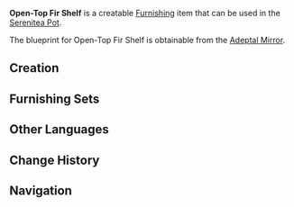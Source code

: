 {{Furnishing Infobox
|id             = 361102
|image          = Item Open-Top Fir Shelf.png
|category       = Large Furnishing
|subcategory    = Cabinet
|rarity         = 3
|description    = A shelf made from [[Fir Wood|Fir]]. The topmost layer has adopted an open-top concept, which is most convenient indeed for holding large objects and for cleaning. However, such designs also accumulate dust and dirt quite easily, making techniques for quick cleaning a must for those who love it when things are all spick and span.
|adeptal_energy = 60
|load           = 254
|reduced_load   = 191
|blueprint      = Adeptal Mirror
|adeptal mirror = 2
}}
'''Open-Top Fir Shelf''' is a creatable [[Furnishing]] item that can be used in the [[Serenitea Pot]].

The blueprint for Open-Top Fir Shelf is obtainable from the [[Adeptal Mirror]].

==Creation==
{{Recipe
|type = Creation
|time = 14h
|Fir Wood = 12
|sort = Fir Wood
}}

==Furnishing Sets==
{{Craft Usage}}

==Other Languages==
{{Other Languages
|en      = Open-Top Fir Shelf
|zhs     = 开顶杉木货架
|zhs_rm  = Kāi Dǐng Shānmù Huòjià
|zht     = 開頂杉木貨架
|zht_rm  = Kāi Dǐng Shānmù Huòjià
|zh_tl   = 
|ja      = 杉のオープン商品棚
|ja_rm   = Sugi no Oopun Shouhinbou{{Assumed}}
|ja_tl   = Cryptomeria Open Merchant Goods Shelf
|ko      = 오픈형 삼나무 진열대
|ko_rm   = 
|ko_tl   = 
|es      = Estantería de abeto descubierta
|es_tl   = 
|fr      = Étagère ouverte en épicéa
|fr_tl   = Epicea Open Shelf
|ru      = Открытая полка из пихты
|ru_tl   = 
|th      = ชั้นวางของไม้สนหนามแบบเปิดโล่ง
|th_rm   = 
|th_tl   = 
|vi      = Kệ Hàng Gỗ Sam Đơn Giản
|vi_tl   = 
|de      = Regal aus Tanne mit offener Oberseite
|de_tl   = Shelf from Fir with Open Top
|id      = Rak Terbuka Kayu Fir
|id_tl   = Fir Wood Open Shelf
|pt      = Prateleiras de Topo Aberto de Abeto
|pt_tl   = 
}}

==Change History==
{{Change History|1.5}}

==Navigation==
{{Furnishing Navbox/Interior|Large Furnishing}}
